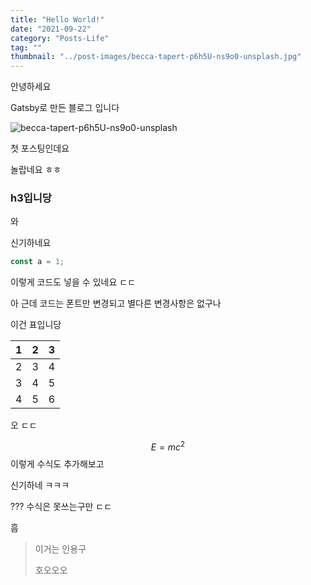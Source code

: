 ```yaml
---
title: "Hello World!"
date: "2021-09-22"
category: "Posts-Life"
tag: ""
thumbnail: "../post-images/becca-tapert-p6h5U-ns9o0-unsplash.jpg"
---
```




안녕하세요

Gatsby로 만든 블로그 입니다

![becca-tapert-p6h5U-ns9o0-unsplash](../post-images/becca-tapert-p6h5U-ns9o0-unsplash.jpg)

첫 포스팅인데요

놀랍네요 ㅎㅎ

### h3입니당

와

신기하네요

```js
const a = 1;
```

이렇게 코드도 넣을 수 있네요 ㄷㄷ

아 근데 코드는 폰트만 변경되고 별다른 변경사항은 없구나



이건 표입니당

| 1    | 2    | 3    |
| ---- | ---- | ---- |
| 2    | 3    | 4    |
| 3    | 4    | 5    |
| 4    | 5    | 6    |

오 ㄷㄷ


$$
E=mc^2
$$
이렇게 수식도 추가해보고

신기하네 ㅋㅋㅋ

??? 수식은 못쓰는구만 ㄷㄷ

흠

> 이거는 인용구
>
> 호오오오